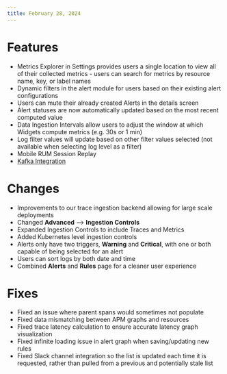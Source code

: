 ```yaml
---
title: February 28, 2024
---
```


# Features

- Metrics Explorer in Settings provides users a single location to view all of their collected metrics -  users can search for metrics by resource name, key, or label names
- Dynamic filters in the alert module for users based on their existing alert configurations
- Users can mute their already created Alerts in the details screen
- Alert statuses are now automatically updated based on the most recent computed value
- Data Ingestion Intervals allow users to adjust the window at which Widgets compute metrics (e.g. 30s or 1 min)
- Log filter values will update based on other filter values selected (not available when selecting log level as a filter)
- Mobile RUM Session Replay
- [Kafka Integration](https://docs.middleware.io/integrations/kafka-integration)

# Changes

- Improvements to our trace ingestion backend allowing for large scale deployments
- Changed __Advanced__ --> __Ingestion Controls__
- Expanded Ingestion Controls to include Traces and Metrics
- Added Kubernetes level ingestion controls
- Alerts only have two triggers, __Warning__ and __Critical__, with one or both capable of being selected for an alert
- Users can sort logs by both date and time 
- Combined __Alerts__ and __Rules__ page for a cleaner user experience

# Fixes

- Fixed an issue where parent spans would sometimes not populate
- Fixed data mismatching between APM graphs and resources
- Fixed trace latency calculation to ensure accurate latency graph visualization
- Fixed infinite loading issue in alert graph when saving/updating new rules
- Fixed Slack channel integration so the list is updated each time it is requested, rather than pulled from a previous and potentially stale list


